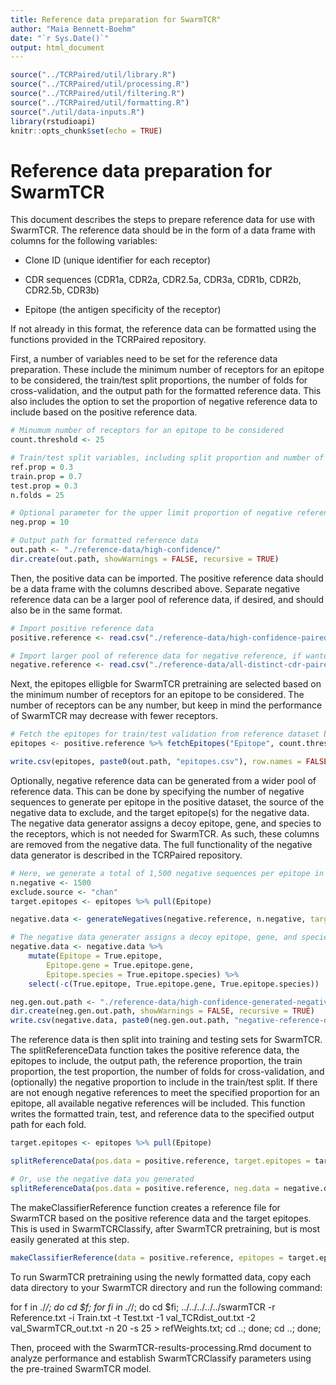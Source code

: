 ```yaml
---
title: Reference data preparation for SwarmTCR"
author: "Maia Bennett-Boehm"
date: "`r Sys.Date()`"
output: html_document
---
```


```r
source("../TCRPaired/util/library.R")
source("../TCRPaired/util/processing.R")
source("../TCRPaired/util/filtering.R")
source("../TCRPaired/util/formatting.R")
source("./util/data-inputs.R")
library(rstudioapi)
knitr::opts_chunk$set(echo = TRUE)
```


# Reference data preparation for SwarmTCR

This document describes the steps to prepare reference data for use with SwarmTCR. The reference data should be in the form of a data frame with columns for the following variables:

- Clone ID (unique identifier for each receptor)

- CDR sequences (CDR1a, CDR2a, CDR2.5a, CDR3a, CDR1b, CDR2b, CDR2.5b, CDR3b)

- Epitope (the antigen specificity of the receptor)

If not already in this format, the reference data can be formatted using the functions provided in the TCRPaired repository. 


First, a number of variables need to be set for the reference data preparation. These include the minimum number of receptors for an epitope to be considered, the train/test split proportions, the number of folds for cross-validation, and the output path for the formatted reference data. This also includes the option to set the proportion of negative reference data to include based on the positive reference data.

```r

# Minumum number of receptors for an epitope to be considered 
count.threshold <- 25

# Train/test split variables, including split proportion and number of folds for cross-validation (highly recommended)
ref.prop = 0.3
train.prop = 0.7
test.prop = 0.3
n.folds = 25

# Optional parameter for the upper limit proportion of negative reference data to include based on positive reference in train/test split (if there are not that many negative references, use all available)
neg.prop = 10

# Output path for formatted reference data
out.path <- "./reference-data/high-confidence/"
dir.create(out.path, showWarnings = FALSE, recursive = TRUE)

```


Then, the positive data can be imported. The positive reference data should be a data frame with the columns described above. Separate negative reference data can be a larger pool of reference data, if desired, and should also be in the same format.

```r

# Import positive reference data
positive.reference <- read.csv("./reference-data/high-confidence-paired-sequences.csv")

# Import larger pool of reference data for negative reference, if wanted
negative.reference <- read.csv("./reference-data/all-distinct-cdr-paired-sequences.csv")

```

Next, the epitopes elligble for SwarmTCR pretraining are selected based on the minimum number of receptors for an epitope to be considered. The number of receptors can be any number, but keep in mind the performance of SwarmTCR may decrease with fewer receptors.

```r

# Fetch the epitopes for train/test validation from reference dataset based on receptor count
epitopes <- positive.reference %>% fetchEpitopes("Epitope", count.threshold)

write.csv(epitopes, paste0(out.path, "epitopes.csv"), row.names = FALSE)

```

Optionally, negative reference data can be generated from a wider pool of reference data. This can be done by specifying the number of negative sequences to generate per epitope in the positive dataset, the source of the negative data to exclude, and the target epitope(s) for the negative data. The negative data generator assigns a decoy epitope, gene, and species to the receptors, which is not needed for SwarmTCR. As such, these columns are removed from the negative data. The full functionality of the negative data generator is described in the TCRPaired repository.

```r

# Here, we generate a total of 1,500 negative sequences per epitope in the positive dataset from a wider pool of reference data, excluding cross-reactive data
n.negative <- 1500
exclude.source <- "chan"
target.epitopes <- epitopes %>% pull(Epitope)

negative.data <- generateNegatives(negative.reference, n.negative, target.epitope = NULL, target.epitopes = target.epitopes, exclude.source = exclude.source, exclude.all.epitopes = FALSE)

# The negative data generater assigns a decoy epitope, gene, and species to the receptors, which is not needed for SwarmTCR
negative.data <- negative.data %>% 
    mutate(Epitope = True.epitope,
        Epitope.gene = True.epitope.gene,
        Epitope.species = True.epitope.species) %>%
    select(-c(True.epitope, True.epitope.gene, True.epitope.species))

neg.gen.out.path <- "./reference-data/high-confidence-generated-negatives/"
dir.create(neg.gen.out.path, showWarnings = FALSE, recursive = TRUE)
write.csv(negative.data, paste0(neg.gen.out.path, "negative-reference-data.csv"), row.names = FALSE)


```

The reference data is then split into training and testing sets for SwarmTCR. The splitReferenceData function takes the positive reference data, the epitopes to include, the output path, the reference proportion, the train proportion, the test proportion, the number of folds for cross-validation, and (optionally) the negative proportion to include in the train/test split. If there are not enough negative references to meet the specified proportion for an epitope, all available negative references will be included. This function writes the formatted train, test, and reference data to the specified output path for each fold. 

```r

target.epitopes <- epitopes %>% pull(Epitope)

splitReferenceData(pos.data = positive.reference, target.epitopes = target.epitopes, directory = out.path, ref.prop = ref.prop, train.prop = train.prop, test.prop = test.prop, n.folds = 25, neg.prop = neg.prop)

# Or, use the negative data you generated
splitReferenceData(pos.data = positive.reference, neg.data = negative.data, target.epitopes = target.epitopes, directory = neg.gen.out.path, ref.prop = ref.prop, train.prop = train.prop, test.prop = test.prop, n.folds = 25, neg.prop = neg.prop)

```

The makeClassifierReference function creates a reference file for SwarmTCR based on the positive reference data and the target epitopes. This is used in SwarmTCRClassify, after SwarmTCR pretraining, but is most easily generated at this step. 

```r

makeClassifierReference(data = positive.reference, epitopes = target.epitopes, directory = out.path)

```

To run SwarmTCR pretraining using the newly formatted data, copy each data directory to your SwarmTCR directory and run the following command:

for f in ./*/; do cd $f; for fi in ./*/; do cd $fi; ../../../../../swarmTCR -r Reference.txt -i Train.txt -t Test.txt -1 val_TCRdist_out.txt -2 val_SwarmTCR_out.txt -n 20 -s 25 > refWeights.txt; cd ..; done; cd ..; done;

Then, proceed with the SwarmTCR-results-processing.Rmd document to analyze performance and establish SwarmTCRClassify parameters using the pre-trained SwarmTCR model.
